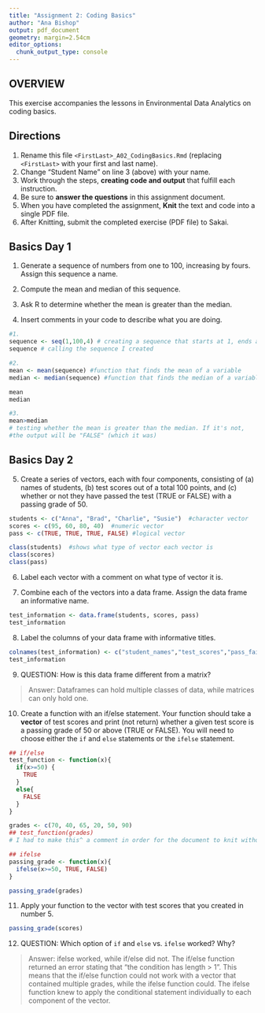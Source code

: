```yaml
---
title: "Assignment 2: Coding Basics"
author: "Ana Bishop"
output: pdf_document
geometry: margin=2.54cm
editor_options: 
  chunk_output_type: console
---
```


## OVERVIEW

This exercise accompanies the lessons in Environmental Data Analytics on coding basics.

## Directions

1.  Rename this file `<FirstLast>_A02_CodingBasics.Rmd` (replacing `<FirstLast>` with your first and last name).
2.  Change "Student Name" on line 3 (above) with your name.
3.  Work through the steps, **creating code and output** that fulfill each instruction.
4.  Be sure to **answer the questions** in this assignment document.
5.  When you have completed the assignment, **Knit** the text and code into a single PDF file.
6.  After Knitting, submit the completed exercise (PDF file) to Sakai.

## Basics Day 1

1.  Generate a sequence of numbers from one to 100, increasing by fours. Assign this sequence a name.

2.  Compute the mean and median of this sequence.

3.  Ask R to determine whether the mean is greater than the median.

4.  Insert comments in your code to describe what you are doing.

```r
#1.
sequence <- seq(1,100,4) # creating a sequence that starts at 1, ends at 100, and                                   increases by 4, and assigning it to the variable "sequence"
sequence # calling the sequence I created

#2. 
mean <- mean(sequence) #function that finds the mean of a variable
median <- median(sequence) #function that finds the median of a variable

mean
median

#3. 
mean>median 
# testing whether the mean is greater than the median. If it's not, 
#the output will be "FALSE" (which it was)
```

## Basics Day 2

5.  Create a series of vectors, each with four components, consisting of (a) names of students, (b) test scores out of a total 100 points, and (c) whether or not they have passed the test (TRUE or FALSE) with a passing grade of 50.

``` r
students <- c("Anna", "Brad", "Charlie", "Susie")  #character vector
scores <- c(95, 60, 80, 40)  #numeric vector
pass <- c(TRUE, TRUE, TRUE, FALSE) #logical vector

class(students)  #shows what type of vector each vector is
class(scores)
class(pass)
```

6.  Label each vector with a comment on what type of vector it is.

7.  Combine each of the vectors into a data frame. Assign the data frame an informative name.

```r
test_information <- data.frame(students, scores, pass)
test_information
```

8.  Label the columns of your data frame with informative titles.

```r
colnames(test_information) <- c("student_names","test_scores","pass_fail")
test_information
```

9.  QUESTION: How is this data frame different from a matrix?

> Answer:
Dataframes can hold multiple classes of data, while matrices can only hold one. 

10. Create a function with an if/else statement. Your function should take a **vector** of test scores and print (not return) whether a given test score is a passing grade of 50 or above (TRUE or FALSE). You will need to choose either the `if` and `else` statements or the `ifelse` statement. 

```r
## if/else
test_function <- function(x){
  if(x>=50) {
    TRUE
  }
  else{
    FALSE
  }
}

grades <- c(70, 40, 65, 20, 50, 90)
## test_function(grades)
# I had to make this^ a comment in order for the document to knit without errors
```

```r
## ifelse
passing_grade <- function(x){
  ifelse(x>=50, TRUE, FALSE)
}

passing_grade(grades)
```

11. Apply your function to the vector with test scores that you created in number 5.

```r
passing_grade(scores)
```

12. QUESTION: Which option of `if` and `else` vs. `ifelse` worked? Why?

> Answer:
ifelse worked, while if/else did not. The if/else function returned an error stating that "the condition has length > 1". This means that the if/else function could not work with a vector that contained multiple grades, while the ifelse function could. The ifelse function knew to apply the conditional statement individually to each component of the vector.
